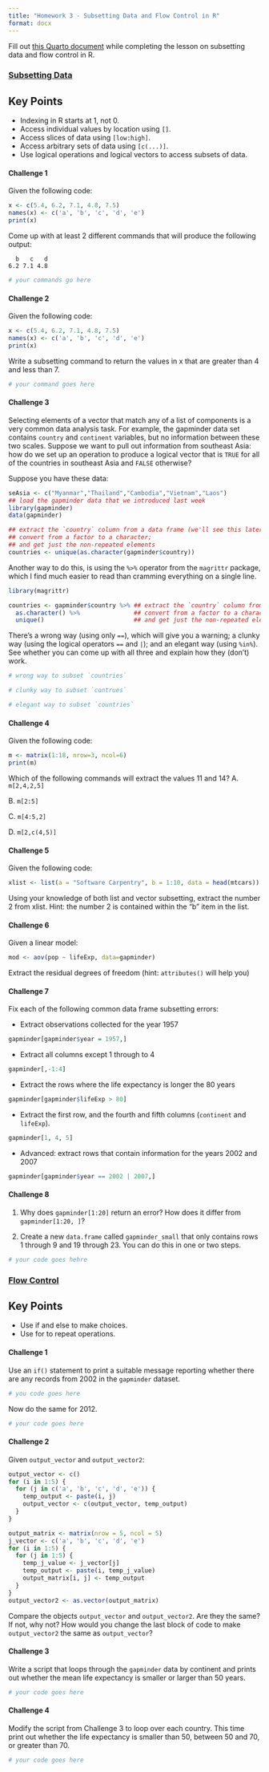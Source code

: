 ```yaml
---
title: "Homework 3 - Subsetting Data and Flow Control in R"
format: docx
---
```


Fill out [this Quarto document](https://github.com/BIFX552-22/CourseInfo/hw/03Rdata_flow.qmd) while completing the lesson on subsetting data and flow control in R.

### [Subsetting Data](https://swcarpentry.github.io/r-novice-gapminder/06-data-subsetting/index.html)

::: callout-tip
## Key Points

- Indexing in R starts at 1, not 0.
- Access individual values by location using `[]`.
- Access slices of data using `[low:high]`.
- Access arbitrary sets of data using `[c(...)]`.
- Use logical operations and logical vectors to access subsets of data.
:::

#### Challenge 1

Given the following code:
```r
x <- c(5.4, 6.2, 7.1, 4.8, 7.5)
names(x) <- c('a', 'b', 'c', 'd', 'e')
print(x)
```

Come up with at least 2 different commands that will produce the following output:

```
  b   c   d 
6.2 7.1 4.8 
```

```r
# your commands go here
```

#### Challenge 2

Given the following code:

```r
x <- c(5.4, 6.2, 7.1, 4.8, 7.5)
names(x) <- c('a', 'b', 'c', 'd', 'e')
print(x)
```

Write a subsetting command to return the values in x that are greater than 4 and less than 7.

```r
# your command goes here
```

#### Challenge 3

Selecting elements of a vector that match any of a list of components is a very common data analysis task. For example, the gapminder data set contains `country` and `continent` variables, but no information between these two scales. Suppose we want to pull out information from southeast Asia: how do we set up an operation to produce a logical vector that is `TRUE` for all of the countries in southeast Asia and `FALSE` otherwise?

Suppose you have these data:

```r
seAsia <- c("Myanmar","Thailand","Cambodia","Vietnam","Laos")
## load the gapminder data that we introduced last week
library(gapminder)
data(gapminder)

## extract the `country` column from a data frame (we'll see this later);
## convert from a factor to a character;
## and get just the non-repeated elements
countries <- unique(as.character(gapminder$country))
```

Another way to do this, is using the `%>%` operator from the `magrittr` package, which I find much easier to read than cramming everything on a single line.

```r
library(magrittr)

countries <- gapminder$country %>% ## extract the `country` column from a data frame
  as.character() %>%               ## convert from a factor to a character;
  unique()                         ## and get just the non-repeated elements
```

There’s a wrong way (using only `==`), which will give you a warning; a clunky way (using the logical operators `==` and `|`); and an elegant way (using `%in%`). See whether you can come up with all three and explain how they (don’t) work.

```r
# wrong way to subset `countries`

# clunky way to subset `contrues`

# elegant way to subset `countries`

```

#### Challenge 4

Given the following code:

```r
m <- matrix(1:18, nrow=3, ncol=6)
print(m)
```

Which of the following commands will extract the values 11 and 14?
A. `m[2,4,2,5]`

B. `m[2:5]`

C. `m[4:5,2]`

D. `m[2,c(4,5)]`

#### Challenge 5

Given the following code:

```r
xlist <- list(a = "Software Carpentry", b = 1:10, data = head(mtcars))
```

Using your knowledge of both list and vector subsetting, extract the number 2 from xlist. Hint: the number 2 is contained within the “b” item in the list.

#### Challenge 6

Given a linear model:

```r
mod <- aov(pop ~ lifeExp, data=gapminder)
```

Extract the residual degrees of freedom (hint: `attributes()` will help you)

#### Challenge 7

Fix each of the following common data frame subsetting errors:

* Extract observations collected for the year 1957

```r
gapminder[gapminder$year = 1957,]
```

* Extract all columns except 1 through to 4

```r
gapminder[,-1:4]
```

* Extract the rows where the life expectancy is longer the 80 years

```r
gapminder[gapminder$lifeExp > 80]
```

* Extract the first row, and the fourth and fifth columns (`continent` and `lifeExp`).

```r
gapminder[1, 4, 5]
```

* Advanced: extract rows that contain information for the years 2002 and 2007

```r
gapminder[gapminder$year == 2002 | 2007,]
```

#### Challenge 8

1. Why does `gapminder[1:20]` return an error? How does it differ from `gapminder[1:20, ]`?

2. Create a new `data.frame` called `gapminder_small` that only contains rows 1 through 9 and 19 through 23. You can do this in one or two steps.

```r
# your code goes hehre
```


### [Flow Control](https://swcarpentry.github.io/r-novice-gapminder/07-control-flow/index.html)

::: callout-tip
## Key Points

- Use if and else to make choices.
- Use for to repeat operations.
:::

#### Challenge 1

Use an `if()` statement to print a suitable message reporting whether there are any records from 2002 in the `gapminder` dataset.

```r
# you code goes here
```

Now do the same for 2012.

```r
# your code goes here
```

#### Challenge 2

Given `output_vector` and `output_vector2`:

```r
output_vector <- c()
for (i in 1:5) {
  for (j in c('a', 'b', 'c', 'd', 'e')) {
    temp_output <- paste(i, j)
    output_vector <- c(output_vector, temp_output)
  }
}

output_matrix <- matrix(nrow = 5, ncol = 5)
j_vector <- c('a', 'b', 'c', 'd', 'e')
for (i in 1:5) {
  for (j in 1:5) {
    temp_j_value <- j_vector[j]
    temp_output <- paste(i, temp_j_value)
    output_matrix[i, j] <- temp_output
  }
}
output_vector2 <- as.vector(output_matrix)
```

Compare the objects `output_vector` and `output_vector2`. Are they the same? If not, why not? How would you change the last block of code to make `output_vector2` the same as `output_vector`?

#### Challenge 3

Write a script that loops through the `gapminder` data by continent and prints out whether the mean life expectancy is smaller or larger than 50 years.

```r
# your code goes here
```

#### Challenge 4

Modify the script from Challenge 3 to loop over each country. This time print out whether the life expectancy is smaller than 50, between 50 and 70, or greater than 70.

```r
# your code goes here
```
